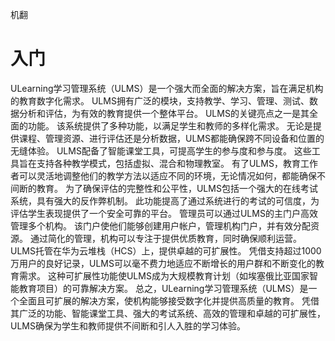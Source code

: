 机翻
# 入门 
 ULearning学习管理系统（ULMS）是一个强大而全面的解决方案，旨在满足机构的教育数字化需求。 ULMS拥有广泛的模块，支持教学、学习、管理、测试、数据分析和评估，为有效的教育提供一个整体平台。 
 ULMS的关键亮点之一是其全面的功能。 该系统提供了多种功能，以满足学生和教师的多样化需求。 无论是提供课程、管理资源、进行评估还是分析数据，ULMS都能确保跨不同设备和位置的无缝体验。 
 ULMS配备了智能课堂工具，可提高学生的参与度和参与度。 这些工具旨在支持各种教学模式，包括虚拟、混合和物理教室。 有了ULMS，教育工作者可以灵活地调整他们的教学方法以适应不同的环境，无论情况如何，都能确保不间断的教育。 
 为了确保评估的完整性和公平性，ULMS包括一个强大的在线考试系统，具有强大的反作弊机制。 此功能提高了通过系统进行的考试的可信度，为评估学生表现提供了一个安全可靠的平台。 
 管理员可以通过ULMS的主门户高效管理多个机构。 该门户使他们能够创建用户帐户，管理机构门户，并有效分配资源。 通过简化的管理，机构可以专注于提供优质教育，同时确保顺利运营。 
 ULMS托管在华为云堆栈（HCS）上，提供卓越的可扩展性。 凭借支持超过1000万用户的良好记录，ULMS可以毫不费力地适应不断增长的用户群和不断变化的教育需求。 这种可扩展性功能使ULMS成为大规模教育计划（如埃塞俄比亚国家智能教育项目）的可靠解决方案。 
 总之，ULearning学习管理系统（ULMS）是一个全面且可扩展的解决方案，使机构能够接受数字化并提供高质量的教育。 凭借其广泛的功能、智能课堂工具、强大的考试系统、高效的管理和卓越的可扩展性，ULMS确保为学生和教师提供不间断和引人入胜的学习体验。
